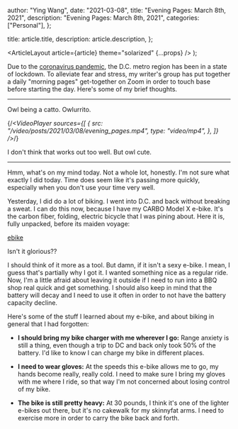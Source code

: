 
  author: "Ying Wang",
  date: "2021-03-08",
  title: "Evening Pages: March 8th, 2021",
  description: "Evening Pages: March 8th, 2021",
  categories: ["Personal"],
};

  title: article.title,
  description: article.description,
};

  <ArticleLayout article={article} theme="solarized" {...props} />
);

Due to the [coronavirus
pandemic](https://en.wikipedia.org/wiki/2019-20_coronavirus_pandemic), the D.C.
metro region has been in a state of lockdown. To alleviate fear and stress, my
writer's group has put together a daily "morning pages" get-together on Zoom in
order to touch base before starting the day. Here's some of my brief thoughts.

---

Owl being a catto. Owlurrito.

{/_<VideoPlayer
sources={[
{
src: "/video/posts/2021/03/08/evening_pages.mp4",
type: "video/mp4",
},
]}
/>_/}

I don't think that works out too well. But owl cute.

---

Hmm, what's on my mind today. Not a whole lot, honestly. I'm not sure what
exactly I did today. Time does seem like it's passing more quickly, especially
when you don't use your time very well.

Yesterday, I did do a lot of biking. I went into D.C. and back without breaking
a sweat. I can do this now, because I have my CARBO Model X e-bike. It's the
carbon fiber, folding, electric bicycle that I was pining about. Here it is,
fully unpacked, before its maiden voyage:

[ebike](/img/posts/2021/03/08/carbo_ebike.jpg)

Isn't it glorious??

I should think of it more as a tool. But damn, if it isn't a sexy e-bike. I
mean, I guess that's partially why I got it. I wanted something nice as a
regular ride. Now, I'm a little afraid about leaving it outside if I need to run
into a BBQ shop real quick and get something. I should also keep in mind that
the battery will decay and I need to use it often in order to not have the
battery capacity decline.

Here's some of the stuff I learned about my e-bike, and about biking in general
that I had forgotten:

- **I should bring my bike charger with me wherever I go:** Range anxiety is
  still a thing, even though a trip to DC and back only took 50% of the battery.
  I'd like to know I can charge my bike in different places.

- **I need to wear gloves:** At the speeds this e-bike allows me to go, my hands
  become really, really cold. I need to make sure I bring my gloves with me
  where I ride, so that way I'm not concerned about losing control of my bike.

- **The bike is still pretty heavy:** At 30 pounds, I think it's one of the
  lighter e-bikes out there, but it's no cakewalk for my skinnyfat arms. I need
  to exercise more in order to carry the bike back and forth.
